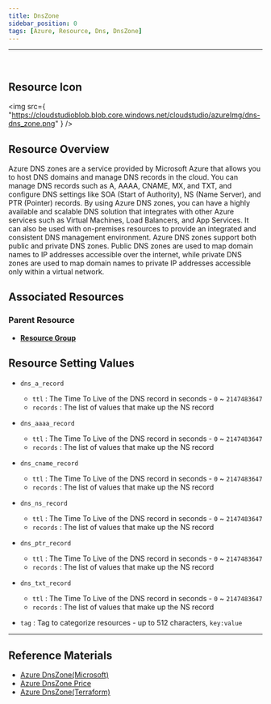 ```yaml
---
title: DnsZone
sidebar_position: 0
tags: [Azure, Resource, Dns, DnsZone]
---
```


<hr />
<br />

## Resource Icon

<img
    src={
        "https://cloudstudioblob.blob.core.windows.net/cloudstudio/azureImg/dns-dns_zone.png"
    }
/>

## Resource Overview

Azure DNS zones are a service provided by Microsoft Azure that allows you to host DNS domains and manage DNS records in the cloud. 
You can manage DNS records such as A, AAAA, CNAME, MX, and TXT, and configure DNS settings like SOA (Start of Authority), NS (Name Server), and PTR (Pointer) records.
By using Azure DNS zones, you can have a highly available and scalable DNS solution that integrates with other Azure services such as Virtual Machines, Load Balancers, and App Services. 
It can also be used with on-premises resources to provide an integrated and consistent DNS management environment.
Azure DNS zones support both public and private DNS zones. 
Public DNS zones are used to map domain names to IP addresses accessible over the internet, while private DNS zones are used to map domain names to private IP addresses accessible only within a virtual network.

## Associated Resources

### Parent Resource

-   [**Resource Group**](https://docs.cstudio.app/en/docs/resource/azure/Base/ResourceGroup)

## Resource Setting Values

-   `dns_a_record`

    -   `ttl` : The Time To Live of the DNS record in seconds - `0` ~ `2147483647`
    -   `records` : The list of values that make up the NS record

-   `dns_aaaa_record`

    -   `ttl` : The Time To Live of the DNS record in seconds - `0` ~ `2147483647`
    -   `records` : The list of values that make up the NS record

-   `dns_cname_record`

    -   `ttl` : The Time To Live of the DNS record in seconds - `0` ~ `2147483647`
    -   `records` : The list of values that make up the NS record

-   `dns_ns_record`

    -   `ttl` : The Time To Live of the DNS record in seconds - `0` ~ `2147483647`
    -   `records` : The list of values that make up the NS record

-   `dns_ptr_record`

    -   `ttl` : The Time To Live of the DNS record in seconds - `0` ~ `2147483647`
    -   `records` : The list of values that make up the NS record

-   `dns_txt_record`

    -   `ttl` : The Time To Live of the DNS record in seconds - `0` ~ `2147483647`
    -   `records` : The list of values that make up the NS record

-   `tag` : Tag to categorize resources - up to 512 characters, `key:value`
---

## Reference Materials

-   [Azure DnsZone(Microsoft)](https://learn.microsoft.com/ko-kr/azure/dns/dns-overview)
-   [Azure DnsZone Price](https://azure.microsoft.com/en-us/pricing/details/dns/)
-   [Azure DnsZone(Terraform)](https://registry.terraform.io/providers/hashicorp/azurerm/latest/docs/resources/dns_zone)
